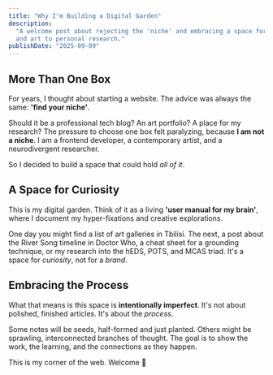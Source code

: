 ```yaml
---
title: "Why I'm Building a Digital Garden"
description:
  "A welcome post about rejecting the 'niche' and embracing a space for all my interests - from tech
  and art to personal research."
publishDate: "2025-09-09"
---
```


## More Than One Box

For years, I thought about starting a website. The advice was always the same: **'find your
niche'**.

Should it be a professional tech blog? An art portfolio? A place for my research? The pressure to
choose one box felt paralyzing, because **I am not a niche**. I am a frontend developer, a
contemporary artist, and a neurodivergent researcher.

So I decided to build a space that could hold _all of it_.

## A Space for Curiosity

This is my digital garden. Think of it as a living **'user manual for my brain'**, where I document
my hyper-fixations and creative explorations.

One day you might find a list of art galleries in Tbilisi. The next, a post about the River Song
timeline in Doctor Who, a cheat sheet for a grounding technique, or my research into the hEDS, POTS,
and MCAS triad. It's a space for _curiosity_, not for a _brand_.

## Embracing the Process

What that means is this space is **intentionally imperfect**. It's not about polished, finished
articles. It's about the _process_.

Some notes will be seeds, half-formed and just planted. Others might be sprawling, interconnected
branches of thought. The goal is to show the work, the learning, and the connections as they happen.

This is my corner of the web. Welcome &#129655;
